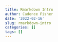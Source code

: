 ```yaml
---
title: Rmarkdown Intro
author: Cadence Fisher
date: '2022-02-16'
slug: rmarkdown-intro
categories: []
tags: []
---
```

